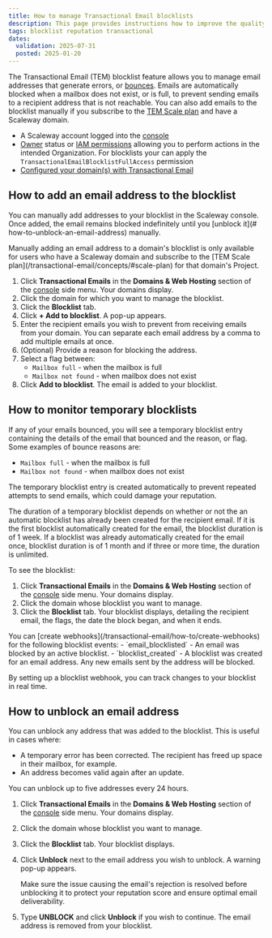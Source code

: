 ```yaml
---
title: How to manage Transactional Email blocklists
description: This page provides instructions how to improve the quality of your email deliveries and maintain your domain's reputation score with TEM blocklists.
tags: blocklist reputation transactional
dates:
  validation: 2025-07-31
  posted: 2025-01-20
---
```



The Transactional Email (TEM) blocklist feature allows you to manage email addresses that generate errors, or [bounces](/transactional-email/concepts/#hard-bounce). Emails are automatically blocked when a mailbox does not exist, or is full, to prevent sending emails to a recipient address that is not reachable. You can also add emails to the blocklist manually if you subscribe to the [TEM Scale plan](/transactional-email/concepts/#scale-plan) and have a Scaleway domain.

<Requirements />

- A Scaleway account logged into the [console](https://console.scaleway.com)
- [Owner](/iam/concepts/#owner) status or [IAM permissions](/iam/concepts/#permission) allowing you to perform actions in the intended Organization. For blocklists your can apply the `TransactionalEmailBlocklistFullAccess` permission
- [Configured your domain(s) with Transactional Email](/transactional-email/how-to/configure-domain-with-transactional-email/)

## How to add an email address to the blocklist

You can manually add addresses to your blocklist in the Scaleway console. Once added, the email remains blocked indefinitely until you [unblock it](# how-to-unblock-an-email-address) manually.

<Message type="important">
  Manually adding an email address to a domain's blocklist is only available for users who have a Scaleway domain and subscribe to the [TEM Scale plan](/transactional-email/concepts/#scale-plan) for that domain's Project.
</Message>

1. Click **Transactional Emails** in the **Domains & Web Hosting** section of the [console](https://console.scaleway.com/) side menu. Your domains display.
2. Click the domain for which you want to manage the blocklist.
3. Click the **Blocklist** tab.
4. Click **+ Add to blocklist**. A pop-up appears.
5. Enter the recipient emails you wish to prevent from receiving emails from your domain.
    <Message type="important">
      You can separate each email address by a comma to add multiple emails at once.
    </Message>
6. (Optional) Provide a reason for blocking the address.
7. Select a flag between:
    - `Mailbox full` - when the mailbox is full
    - `Mailbox not found` - when mailbox does not exist
8. Click **Add to blocklist**. The email is added to your blocklist.

## How to monitor temporary blocklists

If any of your emails bounced, you will see a temporary blocklist entry containing the details of the email that bounced and the reason, or flag. Some examples of bounce reasons are:

  - `Mailbox full` - when the mailbox is full
  - `Mailbox not found` - when mailbox does not exist

The temporary blocklist entry is created automatically to prevent repeated attempts to send emails, which could damage your reputation.

<Message type="important">
  The duration of a temporary blocklist depends on whether or not the an automatic blocklist has already been created for the recipient email. If it is the first blocklist automatically created for the email, the blocklist duration is of 1 week. If a blocklist was already automatically created for the email once, blocklist duration is of 1 month and if three or more time, the duration is unlimited.
</Message>

To see the blocklist:

1. Click **Transactional Emails** in the **Domains & Web Hosting** section of the [console](https://console.scaleway.com/) side menu. Your domains display.
2. Click the domain whose blocklist you want to manage.
3. Click the **Blocklist** tab. Your blocklist displays, detailing the recipient email, the flags, the date the block began, and when it ends.

<Message type="tip">
  You can [create webhooks](/transactional-email/how-to/create-webhooks) for the following blocklist events:
    - `email_blocklisted` - An email was blocked by an active blocklist.
    - `blocklist_created` - A blocklist was created for an email address. Any new emails sent by the address will be blocked.

  By setting up a blocklist webhook, you can track changes to your blocklist in real time.
</Message>

## How to unblock an email address

You can unblock any address that was added to the blocklist. This is useful in cases where:

- A temporary error has been corrected. The recipient has freed up space in their mailbox, for example.
- An address becomes valid again after an update.

<Message type="note">
  You can unblock up to five addresses every 24 hours.
</Message>

1. Click **Transactional Emails** in the **Domains & Web Hosting** section of the [console](https://console.scaleway.com/) side menu. Your domains display.
2. Click the domain whose blocklist you want to manage.
3. Click the **Blocklist** tab. Your blocklist displays.
4. Click **Unblock** next to the email address you wish to unblock. A warning pop-up appears.

    <Message type="important">
      Make sure the issue causing the email's rejection is resolved before unblocking it to protect your reputation score and ensure optimal email deliverability.
    </Message>
5. Type **UNBLOCK** and click **Unblock** if you wish to continue.
    The email address is removed from your blocklist.
